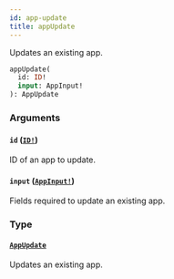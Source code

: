 ```yaml
---
id: app-update
title: appUpdate
---
```


Updates an existing app.

```graphql
appUpdate(
  id: ID!
  input: AppInput!
): AppUpdate

```

### Arguments

#### `id` ([`ID!`](/docs/developer/api-reference/scalars/id))

ID of an app to update.

#### `input` ([`AppInput!`](/docs/developer/api-reference/inputs/app-input))

Fields required to update an existing app.

### Type

#### [`AppUpdate`](/docs/developer/api-reference/objects/app-update)

Updates an existing app.
